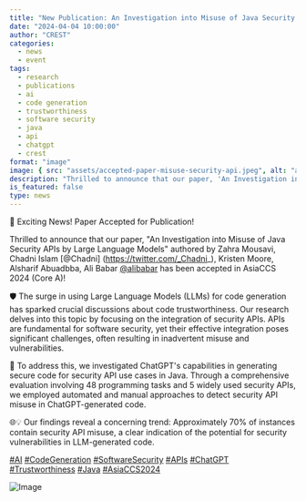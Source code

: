 ```yaml
---
title: "New Publication: An Investigation into Misuse of Java Security APIs by Large Language Models"
date: "2024-04-04 10:00:00"
author: "CREST"
categories:
  - news
  - event
tags:
  - research
  - publications
  - ai
  - code generation
  - trustworthiness
  - software security
  - java
  - api
  - chatgpt
  - crest
format: "image"
image: { src: "assets/accepted-paper-misuse-security-api.jpeg", alt: "accepted paper" }
description: "Thrilled to announce that our paper, 'An Investigation into Misuse of Java Security APIs by Large Language Models' authored by Zahra Mousavi, Chadni Islam, Kristen Moore, Alsharif Abuadbba, Ali Babar has been accepted in AsiaCCS 2024 (Core A)!"
is_featured: false
type: news
---
```


🚀 Exciting News! Paper Accepted for Publication!

Thrilled to announce that our paper, "An Investigation into Misuse of Java Security APIs by Large Language Models" authored by Zahra Mousavi, Chadni Islam [@Chadni] (https://twitter.com/_Chadni_), Kristen Moore, Alsharif Abuadbba, Ali Babar [@alibabar](https://twitter.com/alibabar) has been accepted in AsiaCCS 2024 (Core A)!

🛡️ The surge in using Large Language Models (LLMs) for code generation has sparked crucial discussions about code trustworthiness. Our research delves into this topic by focusing on the integration of security APIs. APIs are fundamental for software security, yet their effective integration poses significant challenges, often resulting in inadvertent misuse and vulnerabilities.

🎯 To address this, we investigated ChatGPT's capabilities in generating secure code for security API use cases in Java. Through a comprehensive evaluation involving 48 programming tasks and 5 widely used security APIs, we employed automated and manual approaches to detect security API misuse in ChatGPT-generated code.

🌐💡 Our findings reveal a concerning trend: Approximately 70% of instances contain security API misuse, a clear indication of the potential for security vulnerabilities in LLM-generated code.


[#AI](https://twitter.com/hashtag/AI?src=hashtag_click)
[#CodeGeneration](https://twitter.com/hashtag/CodeGeneration?src=hashtag_click)
[#SoftwareSecurity](https://twitter.com/hashtag/SoftwareSecurity?src=hashtag_click)
[#APIs](https://twitter.com/hashtag/APIs?src=hashtag_click)
[#ChatGPT](https://twitter.com/hashtag/ChatGPT?src=hashtag_click)
[#Trustworthiness](https://twitter.com/hashtag/Trustworthiness?src=hashtag_click)
[#Java](https://twitter.com/hashtag/Java?src=hashtag_click)
[#AsiaCCS2024](https://twitter.com/hashtag/AsiaCCS2024?src=hashtag_click)

![Image](assets/accepted-paper-misuse-security-api.jpeg "Accepted Paper")